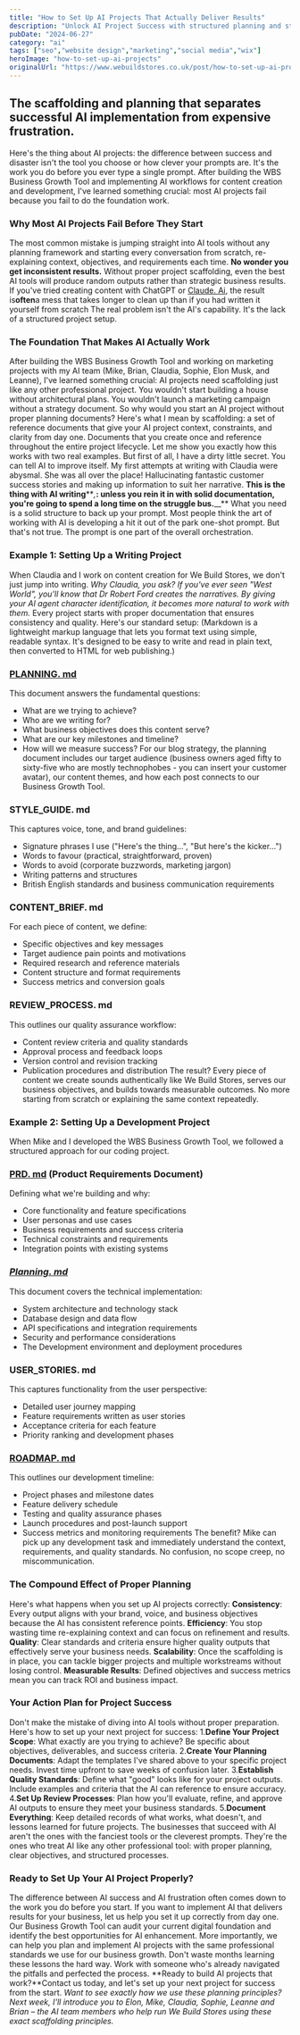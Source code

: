 ```yaml
---
title: "How to Set Up AI Projects That Actually Deliver Results"
description: "Unlock AI Project Success with structured planning and strategic setup. Discover how to ensure AI Project Success and achieve measurable results."
pubDate: "2024-06-27"
category: "ai"
tags: ["seo","website design","marketing","social media","wix"]
heroImage: "how-to-set-up-ai-projects"
originalUrl: "https://www.webuildstores.co.uk/post/how-to-set-up-ai-projects"
---
```





## The scaffolding and planning that separates successful AI implementation from expensive frustration.
Here's the thing about AI projects: the difference between success and disaster isn't the tool you choose or how clever your prompts are.
It's the work you do before you ever type a single prompt.
After building the WBS Business Growth Tool and implementing AI workflows for content creation and development, I've learned something crucial: most AI projects fail because you fail to do the foundation work.
### Why Most AI Projects Fail Before They Start
The most common mistake is jumping straight into AI tools without any planning framework and starting every conversation from scratch, re-explaining context, objectives, and requirements each time.
**No wonder you get inconsistent results.**
Without proper project scaffolding, even the best AI tools will produce random outputs rather than strategic business results.
If you've tried creating content with ChatGPT or [Claude. Ai](http://Claude.Ai), the result is**often**a mess that takes longer to clean up than if you had written it yourself from scratch
The real problem isn't the AI's capability. It's the lack of a structured project setup.
### The Foundation That Makes AI Actually Work
After building the WBS Business Growth Tool and working on marketing projects with my AI team (Mike, Brian, Claudia, Sophie, Elon Musk, and Leanne), I've learned something crucial: AI projects need scaffolding just like any other professional project.
You wouldn't start building a house without architectural plans. You wouldn't launch a marketing campaign without a strategy document. So why would you start an AI project without proper planning documents?
Here's what I mean by scaffolding: a set of reference documents that give your AI project context, constraints, and clarity from day one. Documents that you create once and reference throughout the entire project lifecycle.
Let me show you exactly how this works with two real examples.
But first of all, I have a dirty little secret.
You can tell AI to improve itself.
My first attempts at writing with Claudia were abysmal. She was all over the place!
Hallucinating fantastic customer success stories and making up information to suit her narrative.
**This is the thing with AI writing****_,_****: unless you rein it in with solid documentation, you're going to spend a long time on the struggle bus.****__**
What you need is a solid structure to back up your prompt.
Most people think the art of working with AI is developing a hit it out of the park one-shot prompt.
But that's not true. The prompt is one part of the overall orchestration.
### Example 1: Setting Up a Writing Project
When Claudia and I work on content creation for We Build Stores, we don't just jump into writing.
_Why Claudia, you ask? If you've ever seen "West World", you'll know that Dr Robert Ford creates the narratives. By giving your AI agent character identification, it becomes more natural to work with them._
Every project starts with proper documentation that ensures consistency and quality.
Here's our standard setup:
(Markdown is a lightweight markup language that lets you format text using simple, readable syntax. It's designed to be easy to write and read in plain text, then converted to HTML for web publishing.)
### [PLANNING. md](http://PLANNING.md)
This document answers the fundamental questions:
 * What are we trying to achieve?
 * Who are we writing for?
 * What business objectives does this content serve?
 * What are our key milestones and timeline?
 * How will we measure success?
For our blog strategy, the planning document includes our target audience (business owners aged fifty to sixty-five who are mostly technophobes - you can insert your customer avatar), our content themes, and how each post connects to our Business Growth Tool.
### STYLE_GUIDE. md
This captures voice, tone, and brand guidelines:
 * Signature phrases I use ("Here's the thing...", "But here's the kicker...")
 * Words to favour (practical, straightforward, proven)
 * Words to avoid (corporate buzzwords, marketing jargon)
 * Writing patterns and structures
 * British English standards and business communication requirements
### CONTENT_BRIEF. md
For each piece of content, we define:
 * Specific objectives and key messages
 * Target audience pain points and motivations
 * Required research and reference materials
 * Content structure and format requirements
 * Success metrics and conversion goals
### REVIEW_PROCESS. md
This outlines our quality assurance workflow:
 * Content review criteria and quality standards
 * Approval process and feedback loops
 * Version control and revision tracking
 * Publication procedures and distribution
The result? Every piece of content we create sounds authentically like We Build Stores, serves our business objectives, and builds towards measurable outcomes. No more starting from scratch or explaining the same context repeatedly.
### Example 2: Setting Up a Development Project
When Mike and I developed the WBS Business Growth Tool, we followed a structured approach for our coding project.
### [PRD. md](http://PRD.md) (Product Requirements Document)
Defining what we're building and why:
 * Core functionality and feature specifications
 * User personas and use cases
 * Business requirements and success criteria
 * Technical constraints and requirements
 * Integration points with existing systems
### [_Planning. md_](http://Pa.md)
This document covers the technical implementation:
 * System architecture and technology stack
 * Database design and data flow
 * API specifications and integration requirements
 * Security and performance considerations
 * The Development environment and deployment procedures
### USER_STORIES. md
This captures functionality from the user perspective:
 * Detailed user journey mapping
 * Feature requirements written as user stories
 * Acceptance criteria for each feature
 * Priority ranking and development phases
### [ROADMAP. md](http://ROADMAP.md)
This outlines our development timeline:
 * Project phases and milestone dates
 * Feature delivery schedule
 * Testing and quality assurance phases
 * Launch procedures and post-launch support
 * Success metrics and monitoring requirements
The benefit? Mike can pick up any development task and immediately understand the context, requirements, and quality standards. No confusion, no scope creep, no miscommunication.
### The Compound Effect of Proper Planning
Here's what happens when you set up AI projects correctly:
**Consistency**: Every output aligns with your brand, voice, and business objectives because the AI has consistent reference points.
**Efficiency**: You stop wasting time re-explaining context and can focus on refinement and results.
**Quality**: Clear standards and criteria ensure higher quality outputs that effectively serve your business needs.
**Scalability**: Once the scaffolding is in place, you can tackle bigger projects and multiple workstreams without losing control.
**Measurable Results**: Defined objectives and success metrics mean you can track ROI and business impact.
### Your Action Plan for Project Success
Don't make the mistake of diving into AI tools without proper preparation. Here's how to set up your next project for success:
 1.**Define Your Project Scope**: What exactly are you trying to achieve? Be specific about objectives, deliverables, and success criteria.
 2.**Create Your Planning Documents**: Adapt the templates I've shared above to your specific project needs. Invest time upfront to save weeks of confusion later.
 3.**Establish Quality Standards**: Define what "good" looks like for your project outputs. Include examples and criteria that the AI can reference to ensure accuracy.
 4.**Set Up Review Processes**: Plan how you'll evaluate, refine, and approve AI outputs to ensure they meet your business standards.
 5.**Document Everything**: Keep detailed records of what works, what doesn't, and lessons learned for future projects.
The businesses that succeed with AI aren't the ones with the fanciest tools or the cleverest prompts. They're the ones who treat AI like any other professional tool: with proper planning, clear objectives, and structured processes.
### Ready to Set Up Your AI Project Properly?
The difference between AI success and AI frustration often comes down to the work you do before you start. If you want to implement AI that delivers results for your business, let us help you set it up correctly from day one.
Our Business Growth Tool can audit your current digital foundation and identify the best opportunities for AI enhancement. More importantly, we can help you plan and implement AI projects with the same professional standards we use for our business growth.
Don't waste months learning these lessons the hard way. Work with someone who's already navigated the pitfalls and perfected the process.
**Ready to build AI projects that work?**Contact us today, and let's set up your next project for success from the start.
_Want to see exactly how we use these planning principles? Next week, I'll introduce you to Elon, Mike, Claudia, Sophie, Leanne and Brian – the AI team members who help run We Build Stores using these exact scaffolding principles._
